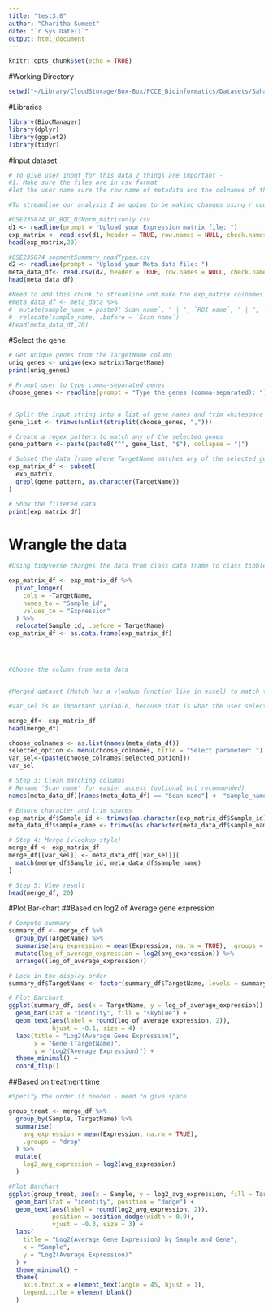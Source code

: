 ```yaml
---
title: "test3.0"
author: "Charitha Sumeet"
date: "`r Sys.Date()`"
output: html_document
---
```

```r
knitr::opts_chunk$set(echo = TRUE)
```


#Working Directory
```r
setwd("~/Library/CloudStorage/Box-Box/PCCE_Bioinformatics/Datasets/Sahar_Pancreatitis")
```

#Libraries
```r
library(BiocManager)
library(dplyr)
library(ggplot2)
library(tidyr)
```

#Input dataset
```r
# To give user input for this data 2 things are important - 
#1. Make sure the files are in csv format
#let the user name sure the row name of metadata and the colnames of the exp_matrix are alike

#To streamline our analysis I am going to be making changes using r codes , but for implementation lets make it simple

#GSE235874_QC_BQC_Q3Norm_matrixonly.csv
d1 <- readline(prompt = "Upload your Expression matrix file: ")
exp_matrix <- read.csv(d1, header = TRUE, row.names = NULL, check.names = FALSE)
head(exp_matrix,20)

#GSE235874_segmentSummary_readTypes.csv
d2 <- readline(prompt = "Upload your Meta data file: ")
meta_data_df<- read.csv(d2, header = TRUE, row.names = NULL, check.names = FALSE, colClasses = "character")
head(meta_data_df)

#Need to add this chunk to streamline and make the exp_matrix colnames and metadata 1st column name look alike
#meta_data_df <- meta_data %>%
#  mutate(sample_name = paste0(`Scan name`, " | ", `ROI name`, " | ", `Segment name`))%>%
#  relocate(sample_name, .before = `Scan name`)  
#head(meta_data_df,20)


```

#Select the gene
```r
# Get unique genes from the TargetName column
uniq_genes <- unique(exp_matrix$TargetName)
print(uniq_genes)

# Prompt user to type comma-separated genes
choose_genes <- readline(prompt = "Type the genes (comma-separated): ")


# Split the input string into a list of gene names and trim whitespace
gene_list <- trimws(unlist(strsplit(choose_genes, ",")))

# Create a regex pattern to match any of the selected genes
gene_pattern <- paste(paste0("^", gene_list, "$"), collapse = "|")

# Subset the data frame where TargetName matches any of the selected genes
exp_matrix_df <- subset(
  exp_matrix,
  grepl(gene_pattern, as.character(TargetName))
)

# Show the filtered data
print(exp_matrix_df)


```


# Wrangle the data 
```r

#Using tidyverse changes the data from class data frame to class tibble - ( need to convert it back )

exp_matrix_df <- exp_matrix_df %>%
  pivot_longer(
    cols = -TargetName,
    names_to = "Sample_id",
    values_to = "Expression"
  ) %>%
  relocate(Sample_id, .before = TargetName)  
exp_matrix_df <- as.data.frame(exp_matrix_df)




#Choose the column from meta data


#Merged dataset (Match has a vlookup function like in excel) to match the sample id's in both expression and metadata dataframes

#var_sel is an important variable, because that is what the user selects to view 

merge_df<- exp_matrix_df
head(merge_df)

choose_colnames <- as.list(names(meta_data_df))
selected_option <- menu(choose_colnames, title = "Select parameter: ")
var_sel<-(paste(choose_colnames[selected_option]))
var_sel

# Step 3: Clean matching columns
# Rename 'Scan name' for easier access (optional but recommended)
names(meta_data_df)[names(meta_data_df) == "Scan name"] <- "sample_name"

# Ensure character and trim spaces
exp_matrix_df$Sample_id <- trimws(as.character(exp_matrix_df$Sample_id))
meta_data_df$sample_name <- trimws(as.character(meta_data_df$sample_name))

# Step 4: Merge (vlookup-style)
merge_df <- exp_matrix_df
merge_df[[var_sel]] <- meta_data_df[[var_sel]][
  match(merge_df$Sample_id, meta_data_df$sample_name)
]

# Step 5: View result
head(merge_df, 20)
```





#Plot Bar-chart
##Based on log2 of Average gene expression
```r

# Compute summary
summary_df <- merge_df %>%
  group_by(TargetName) %>%
  summarise(avg_expression = mean(Expression, na.rm = TRUE), .groups = "drop") %>%
  mutate(log_of_average_expression = log2(avg_expression)) %>%
  arrange((log_of_average_expression)) 

# Lock in the display order 
summary_df$TargetName <- factor(summary_df$TargetName, levels = summary_df$TargetName)

# Plot Barchart
ggplot(summary_df, aes(x = TargetName, y = log_of_average_expression)) +
  geom_bar(stat = "identity", fill = "skyblue") +
  geom_text(aes(label = round(log_of_average_expression, 2)), 
            hjust = -0.1, size = 4) +
  labs(title = "Log2(Average Gene Expression)",
       x = "Gene (TargetName)",
       y = "Log2(Average Expression)") +
  theme_minimal() +
  coord_flip()


```

##Based on treatment time
```r

#Specify the order if needed - need to give space

group_treat <- merge_df %>%
  group_by(Sample, TargetName) %>%
  summarise(
    avg_expression = mean(Expression, na.rm = TRUE),
    .groups = "drop"
  ) %>%
  mutate(
    log2_avg_expression = log2(avg_expression)
  )

#Plot Barchart
ggplot(group_treat, aes(x = Sample, y = log2_avg_expression, fill = TargetName)) +
  geom_bar(stat = "identity", position = "dodge") +
  geom_text(aes(label = round(log2_avg_expression, 2)), 
            position = position_dodge(width = 0.9),
            vjust = -0.3, size = 3) +
  labs(
    title = "Log2(Average Gene Expression) by Sample and Gene",
    x = "Sample",
    y = "Log2(Average Expression)"
  ) +
  theme_minimal() +
  theme(
    axis.text.x = element_text(angle = 45, hjust = 1),
    legend.title = element_blank()
  )

```


